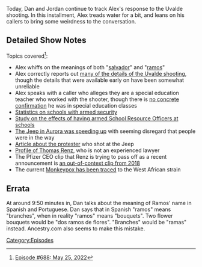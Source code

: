 {{Episode
    | title           = May 25, 2022
    | caption         = [https://knowledgefight.libsyn.com/688-may-25-2022 Listen to this episode on Libsyn]
    | episodeNumber   = 688
    | length          = 01:29:58
    | airDate         = June 2, 2022
    | coverageDate    = May 25, 2022
    | previousEpisode = [[687: May 24, 2022]]
    | nextEpisode     = [[689: May 26, 2022]]
}}

{{Stub}}

Today, Dan and Jordan continue to track Alex's response to the Uvalde shooting.  In this installment, Alex treads water for a bit, and leans on his callers to bring some weirdness to the conversation.

==Detailed Show Notes==

Topics covered<ref>[https://knowledgefight.com/research/2022/6/2/episode-688-may-25-2022 Episode #688: May 25, 2022]</ref>:

*Alex whiffs on the meanings of both "[https://www.ancestry.com/name-origin?surname=salvador salvador]" and "[https://www.ancestry.com/name-origin?surname=ramos ramos]"
*Alex correctly reports out [https://www.texastribune.org/2022/05/24/uvalde-texas-school-shooting/ many of the details of the Uvalde shooting], though the details that were available early on have been somewhat unreliable
*Alex speaks with a caller who alleges they are a special education teacher who worked with the shooter, though there is [https://www.washingtonpost.com/nation/2022/05/25/uvalde-texas-school-shooting-gunman/ no concrete confirmation] he was in special education classes
*[https://nces.ed.gov/programs/digest/d18/tables/dt18_233.70.asp Statistics on schools with armed security]
*[https://www.edworkingpapers.com/sites/default/files/ai21-476.pdf Study on the effects of having armed School Resource Officers at schools]
*[https://www.youtube.com/watch?v=aWtY3xX1CqQ The Jeep in Aurora was speeding up] with seeming disregard that people were in the way
*[https://www.9news.com/article/news/crime/sam-young-sentenced-225-protest-shooting/73-58fb3028-e090-4ca1-8c8e-399f307ad574 Article about the protester] who shot at the Jeep
*[https://www.washingtonpost.com/investigations/2021/09/20/vaccine-lawsuits-thomas-renz-covid/ Profile of Thomas Renz], who is not an experienced lawyer
*The Pfizer CEO clip that Renz is trying to pass off as a recent announcement is [https://www.usatoday.com/story/news/factcheck/2022/01/12/fact-check-video-pfizer-ceo-microchip-pill-2018/9155684002/ an out-of-context clip from 2018]
*The current [https://www.bbc.com/news/health-61580089 Monkeypox has been traced] to the West African strain

== Errata ==

At around 9:50 minutes in, Dan talks about the meaning of Ramos' name in Spanish and Portuguese. Dan says that in Spanish "ramos" means "branches", when in reality "ramos" means "bouquets". Two flower bouquets would be "dos ramos de flores". "Branches" would be "ramas" instead. Ancestry.com also seems to make this mistake.

[[Category:Episodes]]
